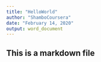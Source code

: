 ---
title: "HelloWorld"
author: "ShamboCoursera"
date: "February 14, 2020"
output: word_document
---
## This is a markdown file


